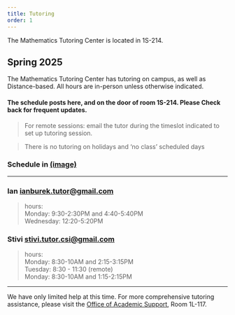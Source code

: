 ```yaml
---
title: Tutoring
order: 1
---
```


The Mathematics Tutoring Center is located in 1S-214.

## Spring 2025

The Mathematics Tutoring Center has tutoring on campus, as well as Distance-based. All hours are in-person unless otherwise indicated.

#### The schedule posts here, and on the door of room 1S-214. Please Check back for frequent updates.

> For remote sessions: email the tutor during the timeslot indicated to set up tutoring session.

> There is no tutoring on holidays and 'no class' scheduled days

### Schedule in [(image)](/images/pdfs/tutor-grid.pdf)

----

###  Ian [ianburek.tutor@gmail.com](mailto:ianburek.tutor@gmail.com)

> hours:\
Monday:  9:30-2:30PM and  4:40-5:40PM\
Wednesday: 12:20-5:20PM


### Stivi   [stivi.tutor.csi@gmail.com](mailto:stivi.tutor.csi@gmail.com)

> hours:\
Monday: 8:30-10AM and 2:15-3:15PM\
Tuesday: 8:30 - 11:30 (remote) \
Monday: 8:30-10AM and 1:15-2:15PM

----

We have only limited help at this time. For more comprehensive tutoring assistance, please visit the [Office of Academic Support](https://www.csi.cuny.edu/students/academic-assistance/tutoring/casa-tutoring-schedule-stem), Room 1L-117.
